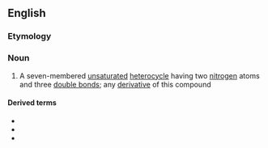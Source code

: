 ==English==

===Etymology===
{{prefix|di|azepine|lang=en}}

===Noun===
{{wikipedia}}
{{en-noun|~}}

# {{lb|en|organic compound}} A seven-membered [[unsaturated]] [[heterocycle]] having two [[nitrogen]] atoms and three [[double bond]]s; any [[derivative]] of this compound

====Derived terms====
* {{l|en|benzodiazepine}}
* {{l|en|oxadiazepine}}
* {{l|en|thiadiazepine}}